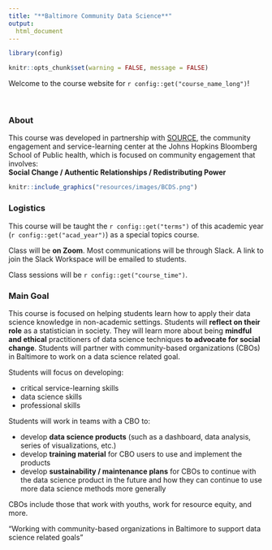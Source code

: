 ```yaml
---
title: "**Baltimore Community Data Science**"
output:
  html_document
---
```


```r
library(config)

knitr::opts_chunk$set(warning = FALSE, message = FALSE)
```

<div class = "banner">
Welcome to the course website for `r config::get("course_name_long")`!  
</div>

<br>

### **About**

This course was developed in partnership with [SOURCE](https://source.jhu.edu/), the community engagement and service-learning center at the Johns Hopkins Bloomberg School of Public health, which is focused on community engagement that involves:  
**Social Change / Authentic Relationships / Redistributing Power**

```r
knitr::include_graphics("resources/images/BCDS.png")
```

 
### **Logistics**

This course will be taught the `r config::get("terms")` of this academic year (`r config::get("acad_year")`) as a special topics course. 

Class will be **on Zoom**. Most communications will be through Slack. A link to join the Slack Workspace will be emailed to students.

Class sessions will be `r config::get("course_time")`.


### **Main Goal**

This course is focused on helping students learn how to apply their data science knowledge in non-academic settings. Students will **reflect on their role** as a statistician in society. They will learn more about being **mindful and ethical** practitioners of data science techniques **to advocate for social change**. Students will partner with community-based organizations (CBOs) in Baltimore to work on a data science related goal.

Students will focus on developing:

- critical service-learning skills
- data science skills
- professional skills

Students will work in teams with a CBO to:

- develop **data science products** (such as a dashboard, data analysis, series of visualizations, etc.)
- develop **training material** for CBO users to use and implement the products
- develop **sustainability / maintenance plans** for CBOs to continue with the data science product in the future and how they can continue to use more data science methods more generally 

CBOs include those that work with youths, work for resource equity, and more.

<div class = "center">
"Working with community-based organizations in Baltimore to support data science related goals"  
</div>





